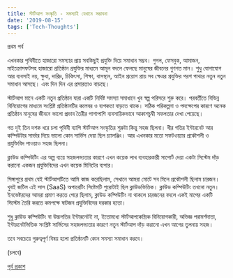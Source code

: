 ```yaml
---
title: স্টার্টআপ সংস্কৃতি - সমস্যাই যেখানে সম্ভাবনা
date: '2019-08-15'
tags: ['Tech-Thoughts']
---
```


প্রথম পর্ব

এখনকার পৃথিবীতে হাজারো সমস্যার প্রায় সবকিছুই প্রযুক্তি দিয়ে সমাধান সম্ভব। গুগল, ফেসবুক, আমাজন, মাইক্রোসফটসহ হাজারো প্রতিষ্ঠান প্রযুক্তির মাধ্যমে আমূল বদলে ফেলছে মানুষের জীবনের গুণগত মান। শুধু যোগাযোগ আর ব্যবসাই নয়, ক্ষুধা, দারিদ্র, চিকিৎসা, শিক্ষা, বাসস্থান, আইন প্রয়োগ প্রায় সব ক্ষেত্রর প্রযুক্তির পরশ পাথরে নতুন নতুন সমাধান আসছে। এবং দিন দিন এর প্রসারতাও বাড়ছে।

স্টার্টআপ মানে একটি নতুন প্রতিষ্ঠান যারা একটি নির্দিষ্ট সমস্যা সমাধানে খুব স্বল্প পরিসরে শুরু করে। পরবর্তীতে বিভিন্ন বিনিয়োগের মাধ্যমে সংশ্লিষ্ট প্রতিষ্ঠানটির কলেবর ও ব্যপকতা বাড়তে থাকে। সঠিক পরিকল্পনা ও পদক্ষেপের কারণে অনেক প্রতিষ্ঠান মানুষের জীবনে ভালো প্রভাব তৈরীর পাশাপাশি ব্যবসায়িকভাবে আকাশচুম্বী সফলতার দেখা পেয়েছে।

গত দুই তিন দশক ধরে চলা পৃথিবী ব্যাপি স্টার্টআপ সংস্কৃতির শুরুটা কিন্তু সহজ ছিলনা। ধীর গতির ইন্টারনেট আর কম্পিউটার সার্ভার দিয়ে ভালো কোন সার্ভিস দেয়া ছিল চ্যালঞ্জিং। আর এখনকার মতো সফটওয়্যার প্রকৌশলী ও প্রযুক্তিবিদ পাওয়াও সহজ ছিলনা।

ক্লাউড কম্পিউটিং এর অল্প ব্যয়ে সহজলভ্যতার কারণে এখন কয়েক লাখ ব্যবহারকারী সাপোর্ট দেয়া একটা সিস্টেম দাঁড় করানো একজন প্রযুক্তিবিদের এখন কয়েক মিনিটের ব্যপার।

সিঙ্গাপুরে প্রথম যেই স্টার্টআপটিতে আমি কাজ করেছিলাম, সেখানে আমরা মোটে সব মিলে প্রকৌশলী ছিলাম চারজন। খুবই জটিল এই সাস (SaaS) অপারেটিং সিষ্টেমটি পুরোটাই ছিল ক্লাউডভিত্তিক। ক্লাউড কম্পিউটিং তখনো নতুন। ইনভেষ্টরদের আমরা প্রমাণ করতে পেরে ছিলাম, ক্লাউড কম্পিউটিং না থাকলে চারজনের বদলে একই মাপের একটি সিস্টেম তৈরি করতে কমপক্ষে ষাটজন প্রযুক্তিবিদের দরকার হতো।

শুধু ক্লাউড কম্পিউটিং বা উচ্চগতির ইন্টারনেটই না, ইতোমধ্যে স্টার্টআপকেন্দ্রিক বিনিয়োগকারী, অভিজ্ঞ পরামর্শদাতা, ইন্টারনেটভিত্তিক সংশ্লিষ্ট সার্ভিসের সহজলভ্যতার কারণে নতুন স্টার্টআপ দাঁড় করানো এখন আগের তুলনায় সহজ।

তবে সবচেয়ে গুরুত্বপূর্ণ বিষয় হলো প্রতিষ্ঠানটি কোন সমস্যা সমাধান করবে।

(চলবে)

[পূর্ব প্রকাশ](https://www.facebook.com/ashraful.alam/posts/10156109968725583)